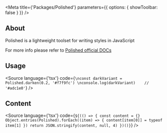 

<Meta
    title={'Packages/Polished'}
    parameters={{
        options: {
            showToolbar: false
        }
    }}
/>

## About
Polished is a lightweight toolset for writing styles in JavaScript

For more info please refer to [Polished official DOCs](https://polished.js.org/docs/)

## Usage

<Source
    language={'tsx'}
    code={`
\nconst darkVariant = Polished.darken(0.2, '#f7f9fc')
\nconsole.log(darkVariant)    // '#adc1e0'
`}
/>

## Content

<Source
    language={'tsx'}
    code={`${(() => {
        const content = {}
        Object.entries(Polished).forEach((item) => {
            content[item[0]] = typeof item[1]
        })
        return JSON.stringify(content, null, 4)
    })()}`}
/>